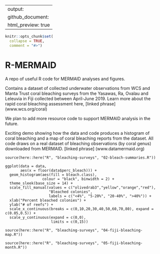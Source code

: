 
---
output:
  github_document:
    html_preview: true
---

<!-- README.md is generated from README.Rmd. Please edit README.Rmd (this file) -->


```r
knitr::opts_chunk$set(
  collapse = TRUE,
  comment = "#>")
```

# R-MERMAID
A repo of useful R code for MERMAID analyses and figures. 

Contains a dataset of collected underwater observations from WCS and Manta Trust coral bleaching surveys from the Yasawas, Ra, Ovalau and Leleuvia in Fiji collected between April-June 2019. Learn more about the rapid coral bleaching assessment here, [linked phrase] (www.wcs.org/coral)

We  plan to add more resource code to support MERMAID analysis in the future. 

Exciting demo showing how the data and code produces a histogram of coral bleaching and a map of coral bleaching reports from the dataset. All code draws on a real dataset of bleaching observations (by coral genus) downloaded from MERMAID. [linked phrase] (www.datamermaid.org)

```bleaching
source(here::here("R", "bleaching-surveys", "02-bleach-summaries.R"))

ggplot(data = data,
       aes(x = floor(data$perc_bleach))) + 
  geom_histogram(aes(fill = bleach.class), 
                 colour = "black", binwidth = 2) + 
  theme_sleek(base_size = 14) +
  scale_fill_manual(values = c("olivedrab3","yellow","orange","red"), 
                    "Bleached colonies", 
                    labels = c("<4%", "5-20%", "20-40%", ">40%")) +
  xlab("Percent bleached colonies") +
  ylab("# of reefs") +
  scale_x_continuous(breaks = c(0,10,20,30,40,50,60,70,80), expand = c(0.05,0.5)) + 
  scale_y_continuous(expand = c(0,0), 
                     limits = c(0,15))
```

```bleaching
source(here::here("R", "bleaching-surveys", "04-fiji-bleaching-map.R"))
```

```bleaching
source(here::here("R", "bleaching-surveys", "05-fiji-bleaching-month.R"))
```

